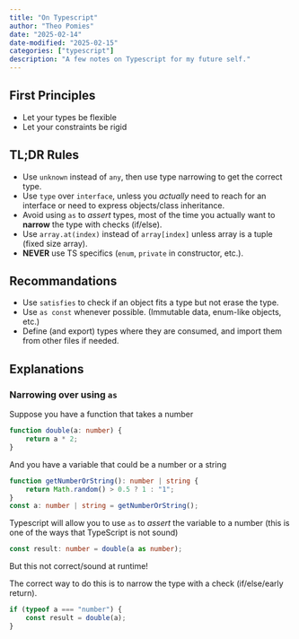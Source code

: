 ```yaml
---
title: "On Typescript"
author: "Theo Pomies"
date: "2025-02-14"
date-modified: "2025-02-15"
categories: ["typescript"]
description: "A few notes on Typescript for my future self."
---
```


## First Principles

- Let your types be flexible
- Let your constraints be rigid

## TL;DR Rules

- Use `unknown` instead of `any`, then use type narrowing to get the correct type.
- Use `type` over `interface`, unless you _actually_ need to reach for an interface or need to express objects/class inheritance.
- Avoid using `as` to _assert_ types, most of the time you actually want to **narrow** the type with checks (if/else).
- Use `array.at(index)` instead of `array[index]` unless array is a tuple (fixed size array).
- **NEVER** use TS specifics (`enum`, `private` in constructor, etc.).

## Recommandations

- Use `satisfies` to check if an object fits a type but not erase the type.
- Use `as const` whenever possible. (Immutable data, enum-like objects, etc.)
- Define (and export) types where they are consumed, and import them from other files if needed.

## Explanations

### Narrowing over using `as`

Suppose you have a function that takes a number

```ts
function double(a: number) {
    return a * 2;
}
```

And you have a variable that could be a number or a string

```ts
function getNumberOrString(): number | string {
    return Math.random() > 0.5 ? 1 : "1";
}
const a: number | string = getNumberOrString();
```

Typescript will allow you to use `as` to _assert_ the variable to a number (this is one of the ways that TypeScript is not sound)

```ts
const result: number = double(a as number);
```

But this not correct/sound at runtime!

The correct way to do this is to narrow the type with a check (if/else/early return).

```ts
if (typeof a === "number") {
    const result = double(a);
}
```